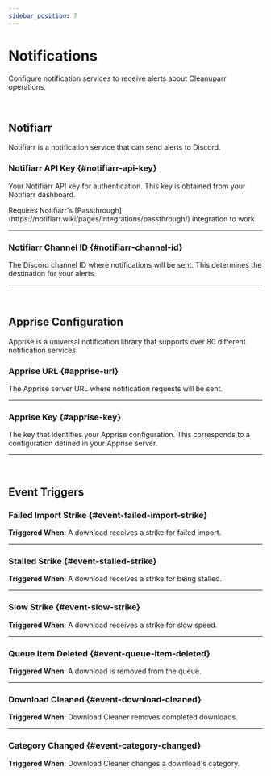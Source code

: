 ```yaml
---
sidebar_position: 7
---
```



# Notifications

Configure notification services to receive alerts about Cleanuparr operations.

<br />

## Notifiarr

Notifiarr is a notification service that can send alerts to Discord.

### Notifiarr API Key {#notifiarr-api-key}

Your Notifiarr API key for authentication. This key is obtained from your Notifiarr dashboard.

<Important>
Requires Notifiarr's [Passthrough](https://notifiarr.wiki/pages/integrations/passthrough/) integration to work.
</Important>

<hr />

### Notifiarr Channel ID {#notifiarr-channel-id}

The Discord channel ID where notifications will be sent. This determines the destination for your alerts.

<hr />
<br />

## Apprise Configuration

Apprise is a universal notification library that supports over 80 different notification services.

### Apprise URL {#apprise-url}

The Apprise server URL where notification requests will be sent.

<hr />

### Apprise Key {#apprise-key}

The key that identifies your Apprise configuration. This corresponds to a configuration defined in your Apprise server.

<hr />
<br />

## Event Triggers

### Failed Import Strike {#event-failed-import-strike}

**Triggered When**: A download receives a strike for failed import.

<hr />

### Stalled Strike {#event-stalled-strike}

**Triggered When**: A download receives a strike for being stalled.

<hr />

### Slow Strike {#event-slow-strike}

**Triggered When**: A download receives a strike for slow speed.

<hr />

### Queue Item Deleted {#event-queue-item-deleted}

**Triggered When**: A download is removed from the queue.

<hr />

### Download Cleaned {#event-download-cleaned}

**Triggered When**: Download Cleaner removes completed downloads.

<hr />

### Category Changed {#event-category-changed}

**Triggered When**: Download Cleaner changes a download's category.